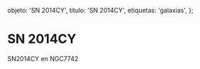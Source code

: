 
  objeto: 'SN 2014CY',
  titulo: 'SN 2014CY',
  etiquetas: 'galaxias',
};

# SN 2014CY

<Imagen
  src="registro/sn2014-cy_20141018_1_sn2014cy_20141018_gjcb1.jpg"
  fecha="20141018"
/>

SN2014CY en NGC7742